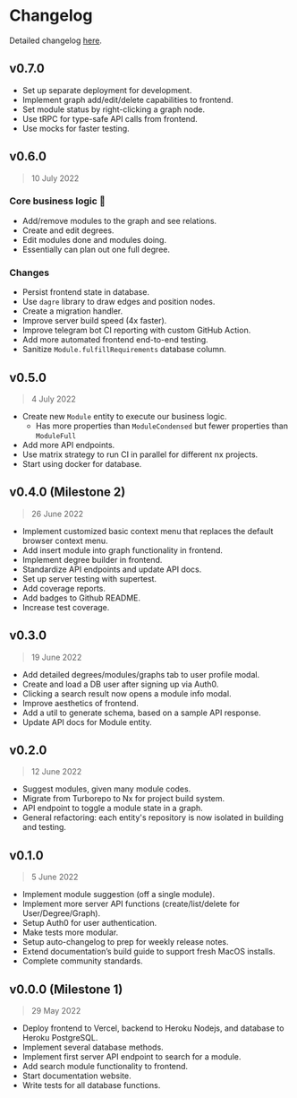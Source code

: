 # Changelog

Detailed changelog [here].

## v0.7.0

- Set up separate deployment for development.
- Implement graph add/edit/delete capabilities to frontend.
- Set module status by right-clicking a graph node.
- Use tRPC for type-safe API calls from frontend.
- Use mocks for faster testing.

## v0.6.0

> 10 July 2022

<h3>Core business logic 🚀</h3>

- Add/remove modules to the graph and see relations.
- Create and edit degrees.
- Edit modules done and modules doing.
- Essentially can plan out one full degree.

<h3>Changes</h3>

- Persist frontend state in database.
- Use `dagre` library to draw edges and position nodes.
- Create a migration handler.
- Improve server build speed (4x faster).
- Improve telegram bot CI reporting with custom GitHub Action.
- Add more automated frontend end-to-end testing.
- Sanitize `Module.fulfillRequirements` database column.

## v0.5.0

> 4 July 2022

- Create new `Module` entity to execute our business logic.
    - Has more properties than `ModuleCondensed` but fewer properties than `ModuleFull`
- Add more API endpoints.
- Use matrix strategy to run CI in parallel for different nx projects.
- Start using docker for database.

## v0.4.0 (Milestone 2)

> 26 June 2022

- Implement customized basic context menu that replaces the default browser
  context menu.
- Add insert module into graph functionality in frontend.
- Implement degree builder in frontend.
- Standardize API endpoints and update API docs.
- Set up server testing with supertest.
- Add coverage reports.
- Add badges to Github README.
- Increase test coverage.

## v0.3.0

> 19 June 2022

- Add detailed degrees/modules/graphs tab to user profile modal.
- Create and load a DB user after signing up via Auth0.
- Clicking a search result now opens a module info modal.
- Improve aesthetics of frontend.
- Add a util to generate schema, based on a sample API response.
- Update API docs for Module entity.

## v0.2.0

> 12 June 2022

- Suggest modules, given many module codes.
- Migrate from Turborepo to Nx for project build system.
- API endpoint to toggle a module state in a graph.
- General refactoring: each entity's repository is now isolated in
  building and testing.

## v0.1.0

> 5 June 2022

- Implement module suggestion (off a single module).
- Implement more server API functions (create/list/delete for User/Degree/Graph).
- Setup Auth0 for user authentication.
- Make tests more modular.
- Setup auto-changelog to prep for weekly release notes.
- Extend documentation’s build guide to support fresh MacOS installs.
- Complete community standards.

## v0.0.0 (Milestone 1)

> 29 May 2022

- Deploy frontend to Vercel, backend to Heroku Nodejs, and database to Heroku PostgreSQL.
- Implement several database methods.
- Implement first server API endpoint to search for a module.
- Add search module functionality to frontend.
- Start documentation website.
- Write tests for all database functions.

[here]: https://github.com/modtree/modtree/blob/main/CHANGELOG.md
